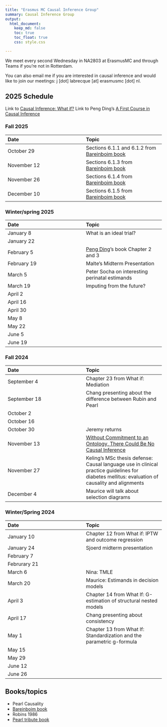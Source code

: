 ```yaml
---
title: "Erasmus MC Causal Inference Group"
summary: Causal Inference Group
output:
  html_document:
    keep_md: false
    toc: true
    toc_float: true
    css: style.css

---
```




We meet every second Wednesday in NA2803 at ErasmusMC and through Teams if you're not in Rotterdam.

You can also email me if you are interested in causal inference and would like to join our meetings: j [dot] labrecque [at] erasmusmc [dot] nl.

## 2025 Schedule

Link to [Causal Inference: What if?](https://www.hsph.harvard.edu/miguel-hernan/causal-inference-book/)
Link to Peng Ding's [A First Course in Causal Inference](https://arxiv.org/abs/2305.18793)

### Fall 2025

|Date|Topic|
|:------ |:------ |
|October 29|Sections 6.1.1 and 6.1.2 from [Bareinboim book](https://causalai-book.net) |
|November 12|Sections 6.1.3 from [Bareinboim book](https://causalai-book.net)|
|November 26|Sections 6.1.4 from [Bareinboim book](https://causalai-book.net)|
|December 10|Sections 6.1.5 from [Bareinboim book](https://causalai-book.net)|



### Winter/spring 2025

|Date|Topic|
|:------ |:------ |
|January 8|What is an ideal trial?|
|January 22||
|February 5|[Peng Ding](https://arxiv.org/abs/2305.18793)'s book Chapter 2 and 3|
|February 19| Malte's Midterm Presentation|
|March 5|Peter Socha on interesting perinatal estimands |
|March 19 |Imputing from the future? |
|April 2| |
|April 16| |
|April 30| |
|May 8 | |
|May 22 | |
|June 5 | |
| June 19| |


### Fall 2024

|Date|Topic|
|:------ |:------ |
|September 4|Chapter 23 from What if: Mediation|
|September 18|Chang presenting about the difference between Rubin and Pearl|
|October 2||
|October 16||
|October 30|Jeremy returns|
|November 13|[Without Commitment to an Ontology, There Could Be No Causal Inference](https://pubmed.ncbi.nlm.nih.gov/35383645/)|
|November 27|Keling's MSc thesis defense: Causal language use in clinical practice guidelines for diabetes mellitus: evaluation of causality and alignments|
|December 4| Maurice will talk about selection diagrams|


### Winter/Spring 2024

|Date|Topic|
|:------ |:------ |
|January 10| Chapter 12 from What if: IPTW and outcome regression|
|January 24|Sjoerd midterm presentation|
|February 7||
|Februrary 21||
|March 6|Nina: TMLE|
|March 20|Maurice: Estimands in decision models|
|April 3|Chapter 14 from What If: G-estimation of structural nested models|
|April 17|Chang presenting about consistency|
|May 1|Chapter 13 from What If: Standardization and the parametric g-formula|
|May 15||
|May 29||
|June 12||
|June 26||

## Books/topics

- Pearl Causality
- [Bareinboim book](https://causalai-book.net)
- Robins 1986
- [Pearl tribute book](https://bayes.cs.ucla.edu/TRIBUTE/festschrift-complete.pdf)




